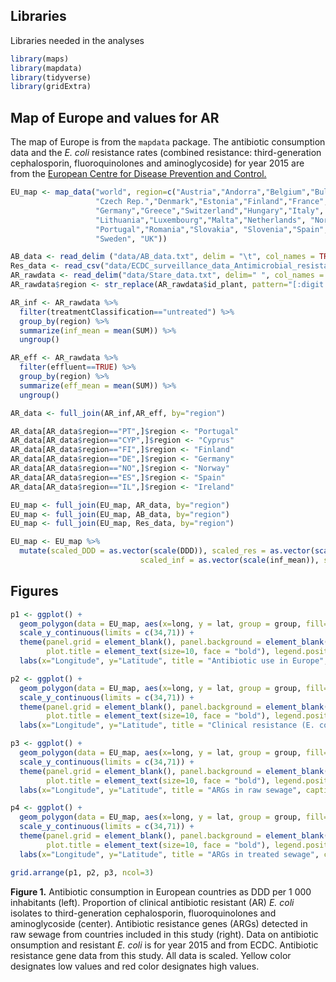 
## Libraries
Libraries needed in the analyses
```r
library(maps)
library(mapdata)
library(tidyverse)
library(gridExtra)
```

## Map of Europe and values for AR
The map of Europe is from the `mapdata` package. The antibiotic consumption data and the *E. coli* resistance rates (combined resistance: third-generation cephalosporin, fluoroquinolones and aminoglycoside) for year 2015 are from the [European Centre for Disease Prevention and Control.](ecdc.europa.eu)
```r
EU_map <- map_data("world", region=c("Austria","Andorra","Belgium","Bulgaria","Croatia","Cyprus",
                   "Czech Rep.","Denmark","Estonia","Finland","France",
                   "Germany","Greece","Switzerland","Hungary","Italy", "Ireland", "Latvia","Liechtenstein",
                   "Lithuania","Luxembourg","Malta","Netherlands", "Norway","Poland",
                   "Portugal","Romania","Slovakia", "Slovenia","Spain",
                   "Sweden", "UK"))

AB_data <- read_delim ("data/AB_data.txt", delim = "\t", col_names = TRUE)
Res_data <- read_csv("data/ECDC_surveillance_data_Antimicrobial_resistance.csv")
AR_rawdata <- read_delim("data/Stare_data.txt", delim=" ", col_names = TRUE)
AR_rawdata$region <- str_replace(AR_rawdata$id_plant, pattern="[:digit:]", replace ="")

AR_inf <- AR_rawdata %>% 
  filter(treatmentClassification=="untreated") %>% 
  group_by(region) %>% 
  summarize(inf_mean = mean(SUM)) %>% 
  ungroup()

AR_eff <- AR_rawdata %>% 
  filter(effluent==TRUE) %>% 
  group_by(region) %>% 
  summarize(eff_mean = mean(SUM)) %>% 
  ungroup()

AR_data <- full_join(AR_inf,AR_eff, by="region")

AR_data[AR_data$region=="PT",]$region <- "Portugal"
AR_data[AR_data$region=="CYP",]$region <- "Cyprus"
AR_data[AR_data$region=="FI",]$region <- "Finland"
AR_data[AR_data$region=="DE",]$region <- "Germany"
AR_data[AR_data$region=="NO",]$region <- "Norway"
AR_data[AR_data$region=="ES",]$region <- "Spain"
AR_data[AR_data$region=="IL",]$region <- "Ireland"

EU_map <- full_join(EU_map, AR_data, by="region")
EU_map <- full_join(EU_map, AB_data, by="region")
EU_map <- full_join(EU_map, Res_data, by="region")

EU_map <- EU_map %>% 
  mutate(scaled_DDD = as.vector(scale(DDD)), scaled_res = as.vector(scale(NumValue)), 
                             scaled_inf = as.vector(scale(inf_mean)), scaled_eff = as.vector(scale(eff_mean)))
```
## Figures
```r
p1 <- ggplot() + 
  geom_polygon(data = EU_map, aes(x=long, y = lat, group = group, fill=scaled_DDD), color="grey40") + 
  scale_y_continuous(limits = c(34,71)) + 
  theme(panel.grid = element_blank(), panel.background = element_blank(),
        plot.title = element_text(size=10, face = "bold"), legend.position = "none") +
  labs(x="Longitude", y="Latitude", title = "Antibiotic use in Europe", caption = "source: ecdc.europa.eu") + scale_fill_gradient(name="scale", high="red", low="#FFFF99", na.value = "grey80")

p2 <- ggplot() + 
  geom_polygon(data = EU_map, aes(x=long, y = lat, group = group, fill=scaled_res), color="grey40") + 
  scale_y_continuous(limits = c(34,71)) + 
  theme(panel.grid = element_blank(), panel.background = element_blank(), 
        plot.title = element_text(size=10, face = "bold"), legend.position = "none") +
  labs(x="Longitude", y="Latitude", title = "Clinical resistance (E. coli)", caption = "source: ecdc.europa.eu") + scale_fill_gradient(name="E. coli\nresistant isolates", high="red", low="#FFFF99", na.value = "grey80")

p3 <- ggplot() + 
  geom_polygon(data = EU_map, aes(x=long, y = lat, group = group, fill=scaled_inf), color="grey40") + 
  scale_y_continuous(limits = c(34,71)) + 
  theme(panel.grid = element_blank(), panel.background = element_blank(), 
        plot.title = element_text(size=10, face = "bold"), legend.position = "none") +
  labs(x="Longitude", y="Latitude", title = "ARGs in raw sewage", caption = "source: this study") + scale_fill_gradient(name="Influent\nAR prevalence", high="red", low="#FFFF99", na.value = "grey80")

p4 <- ggplot() + 
  geom_polygon(data = EU_map, aes(x=long, y = lat, group = group, fill=scaled_eff), color="grey40") + 
  scale_y_continuous(limits = c(34,71)) + 
  theme(panel.grid = element_blank(), panel.background = element_blank(), 
        plot.title = element_text(size=10, face = "bold"), legend.position = "none") +
  labs(x="Longitude", y="Latitude", title = "ARGs in treated sewage", caption = "source: this study") + scale_fill_gradient(name="Effluent\nAR prevalence", high="red", low="#FFFF99", na.value = "grey80")

grid.arrange(p1, p2, p3, ncol=3)
```

**Figure 1.** Antibiotic consumption in European countries as DDD per 1 000 inhabitants (left). Proportion of clinical antibiotic resistant (AR) _E. coli_ isolates to third-generation cephalosporin, fluoroquinolones and aminoglycoside (center). Antibiotic resistance genes (ARGs) detected in raw sewage from countries included in this study (right). Data on antibiotic onsumption and resistant _E. coli_ is for year 2015 and from ECDC. Antibiotic resistance gene data from this study. All data is scaled. Yellow color designates low values and red color designates high values.